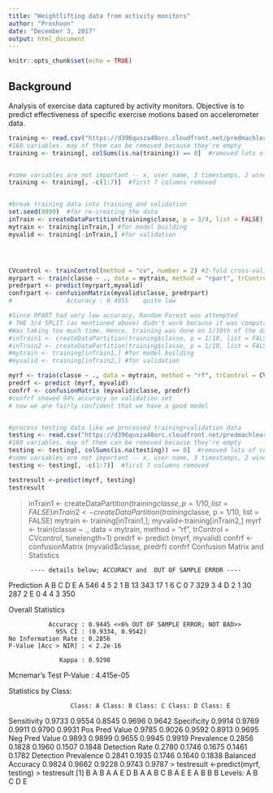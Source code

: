```yaml
---
title: "Weightlifting data from activity monitors"
author: "Proshoon"
date: "December 3, 2017"
output: html_document
---
```


```r
knitr::opts_chunk$set(echo = TRUE)
```

## Background

Analysis of exercise data captured by activity monitors.
Objective is to predict effectiveness of specific exercise motions based on accelerometer data.
```r
training <- read.csv("https://d396qusza40orc.cloudfront.net/predmachlearn/pml-training.csv", na.strings = c("NA", "#DIV/0!", ""))
#160 variables. may of them can be removed because they're empty
training <- training[, colSums(is.na(training)) == 0]  #removed lots of columns ; 160->60


#some variables are not important -- x, user name, 3 timestamps, 2 windows; remove them; basically first 7 columns
training <- training[, -c(1:7)]  #first 7 columns removed


#break training data into training and validation
set.seed(9999)  #for re-creating the data
inTrain <- createDataPartition(training$classe, p = 3/4, list = FALSE)
mytrain <- training[inTrain,] #for model building
myvalid <- training[-inTrain,] #for validation




CVcontrol <- trainControl(method = "cv", number = 2) #2-fold cross-validation, 10 was proved too computationally heavy for RF
myrpart <- train(classe ~ ., data = mytrain, method = "rpart", trControl = CVcontrol) #rpart applied
predrpart <- predict(myrpart,myvalid)
confrpart <- confusionMatrix(myvalid$classe, predrpart)
#               Accuracy : 0.4955    quite low   

#Since RPART had very low accuracy, Random Forest was attempted
# THE 3/4 SPLIT (as mentioned above) didn't work because it was computationally very heavy. 
#Was taking too much time. Hence, training was done on 1/10th of the data
#inTrain1 <- createDataPartition(training$classe, p = 1/10, list = FALSE)
#inTrain2 <- createDataPartition(training$classe, p = 1/10, list = FALSE)
#mytrain <- training[inTrain1,] #for model building
#myvalid <- training[inTrain2,] #for validation

myrf <- train(classe ~ ., data = mytrain, method = "rf", trControl = CVcontrol) #rf applied
predrf <- predict (myrf, myvalid)
confrf <- confusionMatrix (myvalid$classe, predrf)
#confrf showed 94% accuracy on validation set
# now we are fairly confident that we have a good model


#process testing data like we processed training+validation data
testing <- read.csv("https://d396qusza40orc.cloudfront.net/predmachlearn/pml-testing.csv", na.strings = c("NA", "#DIV/0!", ""))
#160 variables. may of them can be removed because they're empty
testing <- testing[, colSums(is.na(testing)) == 0]  #removed lots of columns ; 160->60
#some variables are not important -- x, user name, 3 timestamps, 2 windows; remove them; basically first 7 columns
testing <- testing[, -c(1:7)]  #first 7 columns removed

testresult <-predict(myrf, testing)
testresult

```
> inTrain1 <- createDataPartition(training$classe, p = 1/10, list = FALSE)
> inTrain2 <- createDataPartition(training$classe, p = 1/10, list = FALSE)
> mytrain <- training[inTrain1,]; myvalid<-training[inTrain2,]
> myrf <- train(classe ~ ., data = mytrain, method = "rf", trControl = CVcontrol, tunelength=1)
> predrf <- predict (myrf, myvalid)
> confrf <- confusionMatrix (myvalid$classe, predrf)
> confrf
Confusion Matrix and Statistics

          ---- details below; ACCURACY and  OUT OF SAMPLE ERROR ----
Prediction   A   B   C   D   E
         A 546   4   5   2   1
         B  13 343  17   1   6
         C   0   7 329   3   4
         D   2   1  30 287   2
         E   0   4   4   3 350

Overall Statistics
                                          
               Accuracy : 0.9445 <<6% OUT OF SAMPLE ERROR; NOT BAD>>          
                 95% CI : (0.9334, 0.9542)
    No Information Rate : 0.2856          
    P-Value [Acc > NIR] : < 2.2e-16       
                                          
                  Kappa : 0.9298          
 Mcnemar's Test P-Value : 4.415e-05       

Statistics by Class:

                     Class: A Class: B Class: C Class: D Class: E
Sensitivity            0.9733   0.9554   0.8545   0.9696   0.9642
Specificity            0.9914   0.9769   0.9911   0.9790   0.9931
Pos Pred Value         0.9785   0.9026   0.9592   0.8913   0.9695
Neg Pred Value         0.9893   0.9899   0.9655   0.9945   0.9919
Prevalence             0.2856   0.1828   0.1960   0.1507   0.1848
Detection Rate         0.2780   0.1746   0.1675   0.1461   0.1782
Detection Prevalence   0.2841   0.1935   0.1746   0.1640   0.1838
Balanced Accuracy      0.9824   0.9662   0.9228   0.9743   0.9787
> testresult <-predict(myrf, testing)
> testresult
 [1] B A B A A E D B A A B C B A E E A B B B
Levels: A B C D E




```r
```

